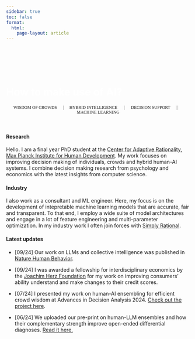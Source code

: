 ```yaml
---
sidebar: true
toc: false
format:
  html:
    page-layout: article
---
```


```{=html}
<!---
 ::: {.container-fluid} 
--->
```
```{=html}
<div class="p-5 mb-4 bg-light rounded-3 bgimg">
  <br><br><br><br>
  <div class="container-fluid py-5">
    <h1 class="display-5 fw-bold">How to make use of AI?</h1>
    <!-- <a href="src/calendar.html" class="btn btn-primary btn-lg" type="button">Book an appointment</a> -->
  </div>
</div>
<p class="lead">
   <small class="text-hero">WISDOM OF CROWDS &emsp; | &emsp;HYBRID INTELLIGENCE &emsp; | &emsp; DECISION SUPPORT &emsp; | &emsp; MACHINE LEARNING</small>
</p>
<style type="text/css">
.lead {
    font-family: "Zilla Slab";
    text-align: center;
}

.bgimg {
  background-image: url('images/Berger_Julian_Oct2022 2.jpg');
  Background-size: 100px;
}
.hero-quote {
  font-family: "Zilla Slab";
  font-color: white;
  color: white;
}

.fw-bold {
  /* font-family: "Zilla Slab Highlight"; */
  font-style: bold !important;
  color: white !important;
}
</style>
```
```{=html}
<!---
 ::: 
--->
```
<br>

::: grid
::: g-col-1
:::

::: g-col-10
#### Research

Hello. I am a final year PhD student at the [Center for Adaptive Rationality, Max Planck Institute for Human Development](https://www.mpib-berlin.mpg.de/research/research-centers/adaptive-rationality). My work focuses on improving decision making of individuals, crowds and hybrid human-AI systems. I combine decision making research from psychology and economics with the latest insights from computer science.

#### Industry

I also work as a consultant and ML engineer. Here, my focus is on the development of intepretable machine learning models that are accurate, fair and transparent. To that end, I employ a wide suite of model architectures and engage in a lot of feature engineering and multi-parameter optimization. In my industry work I often join forces with [Simply Rational](https://www.simplyrational.de/en/).

#### Latest updates

-   \[09/24\] Our work on LLMs and collective intelligence was published in [Nature Human Behavior](https://www.nature.com/articles/s41562-024-01959-9).

-   \[09/24\] I was awarded a fellowship for interdisciplinary economics by the [Joachim Herz Foundation](https://www.joachim-herz-stiftung.de/en/research/promotion-of-young-talents/add-on-fellowships-for-interdisciplinary-economics) for my work on improving consumers' ability understand and make changes to their credit scores.

-   \[07/24\] I presented my work on human-AI ensembling for efficient crowd wisdom at Advances in Decision Analysis 2024. [Check out the project here](projects/hct.qmd).

-   \[06/24\] We uploaded our pre-print on human-LLM ensembles and how their complementary strength improve open-ended differential diagnoses. [Read it here.](https://arxiv.org/abs/2406.14981)
:::

::: g-col-1
:::
:::
